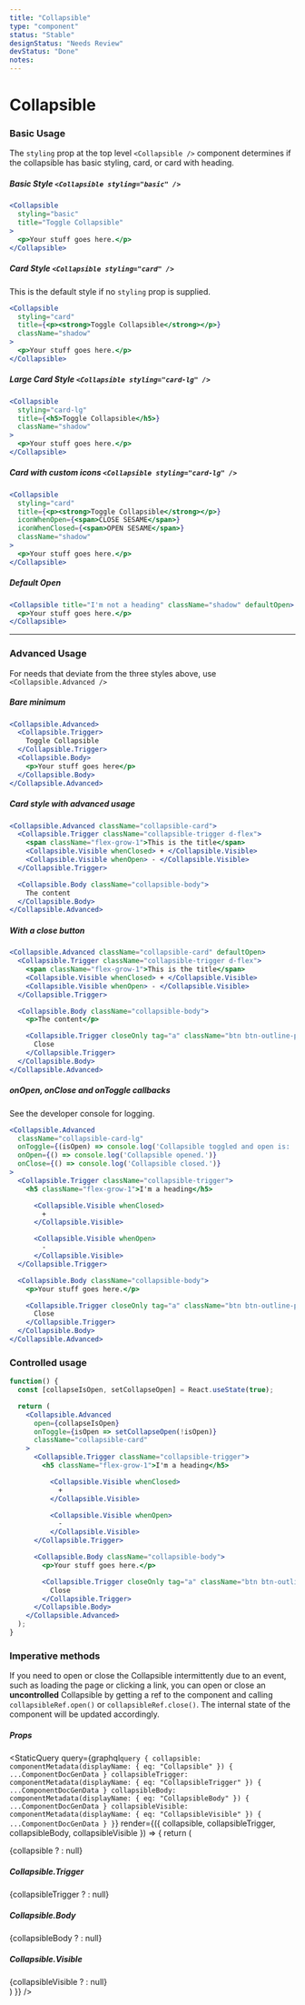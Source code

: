 ```yaml
---
title: "Collapsible"
type: "component"
status: "Stable"
designStatus: "Needs Review"
devStatus: "Done"
notes:
---
```



# Collapsible

### Basic Usage

The `styling` prop at the top level `<Collapsible />` component determines if the collapsible has basic styling, card, or card with heading.

##### Basic Style `<Collapsible styling="basic" />`

```jsx live=true
<Collapsible
  styling="basic"
  title="Toggle Collapsible"
>
  <p>Your stuff goes here.</p>
</Collapsible>
```

##### Card Style `<Collapsible styling="card" />`

This is the default style if no `styling` prop is supplied.

```jsx live=true
<Collapsible
  styling="card"
  title={<p><strong>Toggle Collapsible</strong></p>}
  className="shadow"
>
  <p>Your stuff goes here.</p>
</Collapsible>
```

##### Large Card Style `<Collapsible styling="card-lg" />`

```jsx live=true
<Collapsible
  styling="card-lg"
  title={<h5>Toggle Collapsible</h5>}
  className="shadow"
>
  <p>Your stuff goes here.</p>
</Collapsible>
```

##### Card with custom icons `<Collapsible styling="card-lg" />`

```jsx live=true
<Collapsible
  styling="card"
  title={<p><strong>Toggle Collapsible</strong></p>}
  iconWhenOpen={<span>CLOSE SESAME</span>}
  iconWhenClosed={<span>OPEN SESAME</span>}
  className="shadow"
>
  <p>Your stuff goes here.</p>
</Collapsible>
```

##### Default Open

```jsx live=true
<Collapsible title="I'm not a heading" className="shadow" defaultOpen>
  <p>Your stuff goes here.</p>
</Collapsible>
```

<hr/>

### Advanced Usage

For needs that deviate from the three styles above, use `<Collapsible.Advanced />`

##### Bare minimum

```jsx live=true
<Collapsible.Advanced>
  <Collapsible.Trigger>
    Toggle Collapsible
  </Collapsible.Trigger>
  <Collapsible.Body>
    <p>Your stuff goes here</p>
  </Collapsible.Body>
</Collapsible.Advanced>
```

##### Card style with advanced usage

```jsx live=true
<Collapsible.Advanced className="collapsible-card">
  <Collapsible.Trigger className="collapsible-trigger d-flex">
    <span className="flex-grow-1">This is the title</span>
    <Collapsible.Visible whenClosed> + </Collapsible.Visible>
    <Collapsible.Visible whenOpen> - </Collapsible.Visible>
  </Collapsible.Trigger>

  <Collapsible.Body className="collapsible-body">
    The content
  </Collapsible.Body>
</Collapsible.Advanced>
```

##### With a close button

```jsx live=true
<Collapsible.Advanced className="collapsible-card" defaultOpen>
  <Collapsible.Trigger className="collapsible-trigger d-flex">
    <span className="flex-grow-1">This is the title</span>
    <Collapsible.Visible whenClosed> + </Collapsible.Visible>
    <Collapsible.Visible whenOpen> - </Collapsible.Visible>
  </Collapsible.Trigger>

  <Collapsible.Body className="collapsible-body">
    <p>The content</p>

    <Collapsible.Trigger closeOnly tag="a" className="btn btn-outline-primary">
      Close
    </Collapsible.Trigger>
  </Collapsible.Body>
</Collapsible.Advanced>
```


##### onOpen, onClose and onToggle callbacks

See the developer console for logging.

```jsx live=true
<Collapsible.Advanced
  className="collapsible-card-lg"
  onToggle={(isOpen) => console.log('Collapsible toggled and open is: ', isOpen)}
  onOpen={() => console.log('Collapsible opened.')}
  onClose={() => console.log('Collapsible closed.')}
>
  <Collapsible.Trigger className="collapsible-trigger">
    <h5 className="flex-grow-1">I'm a heading</h5>

      <Collapsible.Visible whenClosed>
        +
      </Collapsible.Visible>

      <Collapsible.Visible whenOpen>
        -
      </Collapsible.Visible>
  </Collapsible.Trigger>

  <Collapsible.Body className="collapsible-body">
    <p>Your stuff goes here.</p>

    <Collapsible.Trigger closeOnly tag="a" className="btn btn-outline-primary">
      Close
    </Collapsible.Trigger>
  </Collapsible.Body>
</Collapsible.Advanced>
```

### Controlled usage

```jsx live=true
function() {
  const [collapseIsOpen, setCollapseOpen] = React.useState(true);

  return (
    <Collapsible.Advanced
      open={collapseIsOpen}
      onToggle={isOpen => setCollapseOpen(!isOpen)}
      className="collapsible-card"
    >
      <Collapsible.Trigger className="collapsible-trigger">
        <h5 className="flex-grow-1">I'm a heading</h5>

          <Collapsible.Visible whenClosed>
            +
          </Collapsible.Visible>

          <Collapsible.Visible whenOpen>
            -
          </Collapsible.Visible>
      </Collapsible.Trigger>

      <Collapsible.Body className="collapsible-body">
        <p>Your stuff goes here.</p>

        <Collapsible.Trigger closeOnly tag="a" className="btn btn-outline-primary">
          Close
        </Collapsible.Trigger>
      </Collapsible.Body>
    </Collapsible.Advanced>
  );
}
```

### Imperative methods

If you need to open or close the Collapsible intermittently due to an event,
such as loading the page or clicking a link, you can open or close
an **uncontrolled** Collapsible by getting a ref to the component and calling
`collapsibleRef.open()` or `collapsibleRef.close()`. The internal state of
the component will be updated accordingly.


##### Props

<StaticQuery
  query={graphql`query {
    collapsible: componentMetadata(displayName: { eq: "Collapsible" }) { ...ComponentDocGenData }
    collapsibleTrigger: componentMetadata(displayName: { eq: "CollapsibleTrigger" }) { ...ComponentDocGenData }
    collapsibleBody: componentMetadata(displayName: { eq: "CollapsibleBody" }) { ...ComponentDocGenData }
    collapsibleVisible: componentMetadata(displayName: { eq: "CollapsibleVisible" }) { ...ComponentDocGenData }
  }`}
  render={({ collapsible, collapsibleTrigger, collapsibleBody, collapsibleVisible }) => {
    return (
      <div>
        {collapsible ? <PropsTable propMetaData={collapsible.props} /> : null}
        <h5>Collapsible.Trigger</h5>
        {collapsibleTrigger ? <PropsTable propMetaData={collapsibleTrigger.props} /> : null}
        <h5>Collapsible.Body</h5>
        {collapsibleBody ? <PropsTable propMetaData={collapsibleBody.props} /> : null}
        <h5>Collapsible.Visible</h5>
        {collapsibleVisible ? <PropsTable propMetaData={collapsibleVisible.props} /> : null}
      </div>
    )
  }}
/>
